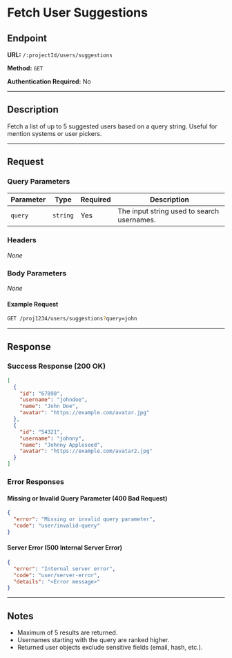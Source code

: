 # Fetch User Suggestions

## Endpoint

**URL:** `/:projectId/users/suggestions`

**Method:** `GET`

**Authentication Required:** No

---

## Description

Fetch a list of up to 5 suggested users based on a query string. Useful for mention systems or user pickers.

---

## Request

### Query Parameters

| Parameter | Type     | Required | Description                                |
| --------- | -------- | -------- | ------------------------------------------ |
| `query`   | `string` | Yes      | The input string used to search usernames. |

### Headers

_None_

### Body Parameters

_None_

#### Example Request

```sh
GET /proj1234/users/suggestions?query=john
```

---

## Response

### Success Response (200 OK)

```json
[
  {
    "id": "67890",
    "username": "johndoe",
    "name": "John Doe",
    "avatar": "https://example.com/avatar.jpg"
  },
  {
    "id": "54321",
    "username": "johnny",
    "name": "Johnny Appleseed",
    "avatar": "https://example.com/avatar2.jpg"
  }
]
```

### Error Responses

#### Missing or Invalid Query Parameter (400 Bad Request)

```json
{
  "error": "Missing or invalid query parameter",
  "code": "user/invalid-query"
}
```

#### Server Error (500 Internal Server Error)

```json
{
  "error": "Internal server error",
  "code": "user/server-error",
  "details": "<Error message>"
}
```

---

## Notes

- Maximum of 5 results are returned.
- Usernames starting with the query are ranked higher.
- Returned user objects exclude sensitive fields (email, hash, etc.).
